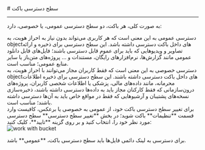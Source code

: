 

<Layout>
<Head>
<title>مستندات تغییر سطح دسترسی باکت - لیارا</title>
<meta property="og:title" content="مستندات خدمات رایانش ابری لیارا" />
<meta property="og:description" content="مستندات مربوط به نحوه تغییر سطح دسترسی باکت در فضای ذخیره‌سازی ابری در لیارا"  />
<meta property="og:image" content="https://files.liara.ir/liara/logos/liara-poster.jpg" />
</Head>
# سطح دسترسی باکت
<hr className="mb-2" />

به صورت کلی، هر باکت، دو سطح دسترسی عمومی، یا خصوصی، دارد: 

<Section id="general-access" title="سطح دسترسی عمومی" />
دسترسی عمومی به این معنی است که هر کاربری می‌تواند بدون نیاز به احراز هویت، به objectهای داخل باکت دسترسی داشته باشد.
این سطح دسترسی
برای ذخیره و ارائه تصاویر و ویدیوهایی که باید برای عموم قابل دسترسی باشند؛
فایل‌های قابل دانلود عمومی مانند گزارش‌ها، نرم‌افزارهای رایگان، مستندات و ... پروژه‌های متن‌باز یا سایر منابع عمومی؛ مناسب است.

<Section id="private-access" title="سطح دسترسی خصوصی" />
دسترسی خصوصی به این معنی است که فقط کاربران مجاز می‌توانند با احراز هویت، به objectهای داخل باکت دسترسی داشته باشند.
این سطح دسترسی برای ذخیره اطلاعات محرمانه، مانند داده‌های مالی، پزشکی یا اطلاعات شخصی کاربران،
پروژه‌های درون‌سازمانی که فقط کارکنان مجاز باید به داده‌ها دسترسی داشته باشند،
ذخیره‌سازی نسخه‌های پشتیبان و آرشیوهایی که فقط در مواقع خاص باید به آن‌ها دسترسی داشته باشند؛ مناسب است.

<Section id="change-access-level" title="تغییر سطح دسترسی" />
برای تغییر سطح دسترسی باکت خود، از عمومی به خصوصی یا برعکس، کافیست وارد قسمت **تنظیمات** باکت شوید؛ در بخش **تغییر سطح دسترسی** سطح دسترسی مورد نظر خود را، انتخاب کنید و بر روی گزینه **تایید**، کلیک کنید:
<div className="h-4" />
<img src="https://files.liara.ir/liara/old/buckets/change-access-policy.gif" alt="work with bucket" />
<div className="h-4" />
<Alert variant="info">
<p>
 برای دسترسی به لینک دائمی فایل‌ها باید سطح دسترسی باکت، **عمومی** باشد.
</p>
</Alert>

</Layout>